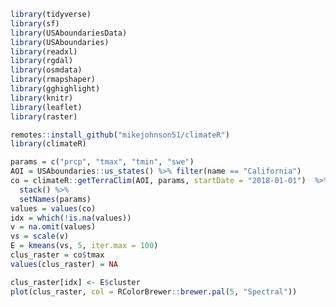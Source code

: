```r
library(tidyverse)
library(sf)
library(USAboundariesData)
library(USAboundaries)
library(readxl)
library(rgdal)
library(osmdata)
library(rmapshaper)
library(gghighlight)
library(knitr)
library(leaflet)
library(raster)

remotes::install_github("mikejohnson51/climateR") 
library(climateR)

params = c("prcp", "tmax", "tmin", "swe")
AOI = USAboundaries::us_states() %>% filter(name == "California")
co = climateR::getTerraClim(AOI, params, startDate = "2018-01-01")  %>% 
  stack() %>% 
  setNames(params)
values = values(co)
idx = which(!is.na(values))
v = na.omit(values)
vs = scale(v)
E = kmeans(vs, 5, iter.max = 100)
clus_raster = co$tmax
values(clus_raster) = NA

clus_raster[idx] <- E$cluster
plot(clus_raster, col = RColorBrewer::brewer.pal(5, "Spectral"))
```

